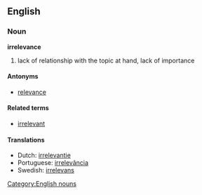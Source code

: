 ==English==
===Noun===
'''irrelevance'''
#lack of relationship with the topic at hand, lack of importance

====Antonyms====
*[[relevance]]

====Related terms====
*[[irrelevant]]

====Translations====
*Dutch: [[irrelevantie]]
*Portuguese: [[irrelevância]]
*Swedish: [[irrelevans]]

[[Category:English nouns]]